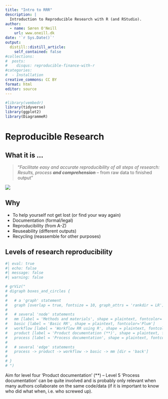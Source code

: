 ```yaml
---
title: "Intro to RRR"
description: |
  Introduction to Reproducible Research with R (and RStudio).
author:
  - name: Søren O'Neill
    url: www.oneill.dk
date: '`r Sys.Date()`'
output:
  distill::distill_article:
    self_contained: false
#collections:
#  posts:
#    disqus: reproducible-finance-with-r
#categories:
#  - Installation
creative_commons: CC BY
format: html
editor: source
---
```


```r
#library(vembedr)
library(tidyverse)
library(ggplot2)
library(DiagrammeR)
```


# Reproducible Research

<!-- -->

## What it is ...

> "_Facilitate easy and accurate reproducibility of all steps of research: Results, process **and comprehension**_ -- from raw data to finished output"

![](gfx/RR_book.jpeg)

## Why

- To help yourself not get lost (or find your way again)
- Documentation (formal/legal)
- Reproducibility (from A-Z)
- Reuseability (different outputs)
- Recycling (reassemble for other purposes)

## Levels of research reproducibility

```r
#| eval: true
#| echo: false
#| message: false
#| warning: false

# grViz("
# digraph boxes_and_circles {
# 
#   # a 'graph' statement
#   graph [overlap = true, fontsize = 10, graph_attrs = 'rankdir = LR']
# 
#   # several 'node' statements
#   mm [label = 'Methods and materials', shape = plaintext, fontcolor='Plum']
#   basic [label = 'Basic RR', shape = plaintext, fontcolor='Plum']
#   workflow [label = 'Workflow RR using R', shape = plaintext, fontcolor='MediumOrchid']
#   product [label = 'Product documentation (**)', shape = plaintext, fontcolor='DarkViolet']
#   process [label = 'Process documentation', shape = plaintext, fontcolor='Indigo']
# 
#   # several 'edge' statements
#   process -> product -> workflow -> basic -> mm [dir = 'back']
#   
# }
# ")

```

Aim for level four 'Product documentation' (**) -- Level 5 'Process documentation' can be quite involved and is probably only relevant when many authors collaborate on the same code/data (if it is important to know who did what when, i.e. who screwed up).
    
<script src="https://giscus.app/client.js"
        data-repo="sorenoneill/r4phd"
        data-repo-id="R_kgDOJ9etDQ"
        data-category="Announcements"
        data-category-id="DIC_kwDOJ9etDc4CYApF"
        data-mapping="pathname"
        data-strict="0"
        data-reactions-enabled="0"
        data-emit-metadata="0"
        data-input-position="bottom"
        data-theme="cobalt"
        data-lang="en"
        crossorigin="anonymous"
        async>
</script>